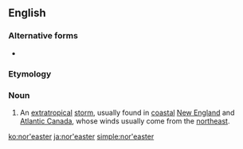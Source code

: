 {{also|noreaster}}
==English==
{{wikipedia}}

===Alternative forms===
* {{l|en|noreaster}}

===Etymology===
{{contraction of|northeaster|lang=en}}

===Noun===
{{en-noun}}

# An [[extratropical]] [[storm]], usually found in [[coastal]] [[New England]] and [[Atlantic Canada]], whose winds usually come from the [[northeast]].

[[ko:nor'easter]]
[[ja:nor'easter]]
[[simple:nor'easter]]